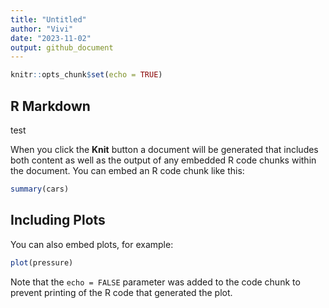 ```yaml
---
title: "Untitled"
author: "Vivi"
date: "2023-11-02"
output: github_document
---
```


```r
knitr::opts_chunk$set(echo = TRUE)
```

## R Markdown

test 

When you click the **Knit** button a document will be generated that includes both content as well as the output of any embedded R code chunks within the document. You can embed an R code chunk like this:

```r
summary(cars)
```

## Including Plots

You can also embed plots, for example:

```r
plot(pressure)
```

Note that the `echo = FALSE` parameter was added to the code chunk to prevent printing of the R code that generated the plot.
